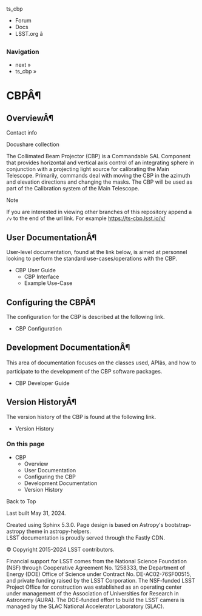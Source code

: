 ts_cbp

  * Forum
  * Docs
  * LSST.org â



### Navigation

  * next » 
  * ts_cbp » 



# CBPÂ¶

## OverviewÂ¶

Contact info

Docushare collection

The Collimated Beam Projector (CBP) is a Commandable SAL Component that provides horizontal and vertical axis control of an integrating sphere in conjunction with a projecting light source for calibrating the Main Telescope. Primarily, commands deal with moving the CBP in the azimuth and elevation directions and changing the masks. The CBP will be used as part of the Calibration system of the Main Telescope.

Note

If you are interested in viewing other branches of this repository append a `/v` to the end of the url link. For example https://ts-cbp.lsst.io/v/

## User DocumentationÂ¶

User-level documentation, found at the link below, is aimed at personnel looking to perform the standard use-cases/operations with the CBP.

  * CBP User Guide
    * CBP Interface
    * Example Use-Case



## Configuring the CBPÂ¶

The configuration for the CBP is described at the following link.

  * CBP Configuration



## Development DocumentationÂ¶

This area of documentation focuses on the classes used, APIâs, and how to participate to the development of the CBP software packages.

  * CBP Developer Guide



## Version HistoryÂ¶

The version history of the CBP is found at the following link.

  * Version History



### On this page

  * CBP
    * Overview
    * User Documentation
    * Configuring the CBP
    * Development Documentation
    * Version History



Back to Top

Last built May 31, 2024. 

Created using Sphinx 5.3.0. Page design is based on Astropy's bootstrap-astropy theme in astropy-helpers.   
LSST documentation is proudly served through the Fastly CDN. 

© Copyright 2015-2024 LSST contributors.  


Financial support for LSST comes from the National Science Foundation (NSF) through Cooperative Agreement No. 1258333, the Department of Energy (DOE) Office of Science under Contract No. DE-AC02-76SF00515, and private funding raised by the LSST Corporation. The NSF-funded LSST Project Office for construction was established as an operating center under management of the Association of Universities for Research in Astronomy (AURA). The DOE-funded effort to build the LSST camera is managed by the SLAC National Accelerator Laboratory (SLAC). 
